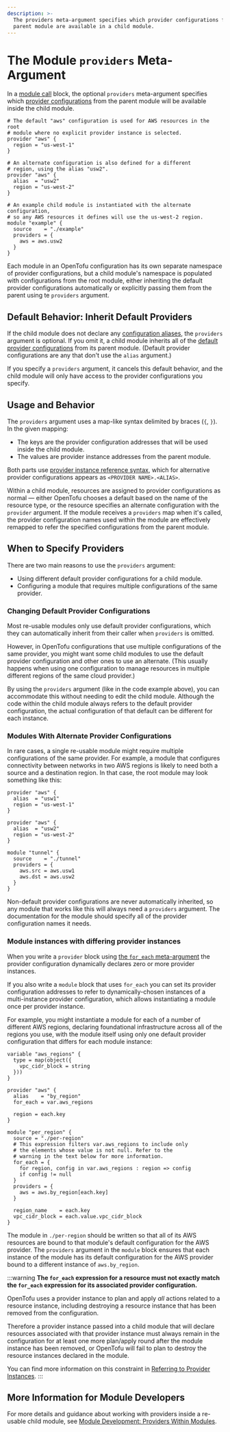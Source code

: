 ```yaml
---
description: >-
  The providers meta-argument specifies which provider configurations from a
  parent module are available in a child module.
---
```


# The Module `providers` Meta-Argument

In a [module call](../../language/modules/syntax.mdx) block, the
optional `providers` meta-argument specifies which
[provider configurations](../../language/providers/configuration.mdx) from the parent
module will be available inside the child module.

```hcl
# The default "aws" configuration is used for AWS resources in the root
# module where no explicit provider instance is selected.
provider "aws" {
  region = "us-west-1"
}

# An alternate configuration is also defined for a different
# region, using the alias "usw2".
provider "aws" {
  alias  = "usw2"
  region = "us-west-2"
}

# An example child module is instantiated with the alternate configuration,
# so any AWS resources it defines will use the us-west-2 region.
module "example" {
  source    = "./example"
  providers = {
    aws = aws.usw2
  }
}
```

Each module in an OpenTofu configuration has its own separate namespace of
provider configurations, but a child module's namespace is populated with
configurations from the root module, either inheriting the default provider
configurations automatically or explicitly passing them from the parent
using te `providers` argument.

## Default Behavior: Inherit Default Providers

If the child module does not declare any [configuration aliases](../../language/modules/develop/providers.mdx#provider-aliases-within-modules),
the `providers` argument is optional. If you omit it, a child module inherits
all of the
[default provider configurations](../../language/providers/configuration.mdx#default-provider-configurations)
from its parent module. (Default provider configurations are any that don't
use the `alias` argument.)

If you specify a `providers` argument, it cancels this default behavior, and the
child module will only have access to the provider configurations you specify.

## Usage and Behavior

The `providers` argument uses a map-like syntax delimited by braces (`{`, `}`).
In the given mapping:

- The keys are the provider configuration addresses that will be used inside the
  child module.
- The values are provider instance addresses from the parent module.

Both parts use
[provider instance reference syntax](../../language/providers/configuration.mdx#referring-to-provider-instances),
which for alternative provider configurations appears as `<PROVIDER NAME>.<ALIAS>`.

Within a child module, resources are assigned to provider configurations as
normal — either OpenTofu chooses a default based on the name of the resource
type, or the resource specifies an alternate configuration with the `provider`
argument. If the module receives a `providers` map when it's called, the
provider configuration names used within the module are effectively remapped to
refer the specified configurations from the parent module.

## When to Specify Providers

There are two main reasons to use the `providers` argument:

- Using different default provider configurations for a child module.
- Configuring a module that requires multiple configurations of the same provider.

### Changing Default Provider Configurations

Most re-usable modules only use default provider configurations, which they can
automatically inherit from their caller when `providers` is omitted.

However, in OpenTofu configurations that use multiple configurations of the
same provider, you might want some child modules to use the default provider
configuration and other ones to use an alternate. (This usually happens when
using one configuration to manage resources in multiple different regions of the
same cloud provider.)

By using the `providers` argument (like in the code example above), you can
accommodate this without needing to edit the child module. Although the code
within the child module always refers to the default provider configuration, the
actual configuration of that default can be different for each instance.

### Modules With Alternate Provider Configurations

In rare cases, a single re-usable module might require multiple configurations
of the same provider. For example, a module that configures connectivity between
networks in two AWS regions is likely to need both a source and a destination
region. In that case, the root module may look something like this:

```hcl
provider "aws" {
  alias  = "usw1"
  region = "us-west-1"
}

provider "aws" {
  alias  = "usw2"
  region = "us-west-2"
}

module "tunnel" {
  source    = "./tunnel"
  providers = {
    aws.src = aws.usw1
    aws.dst = aws.usw2
  }
}
```

Non-default provider configurations are never automatically inherited, so any
module that works like this will always need a `providers` argument. The
documentation for the module should specify all of the provider configuration
names it needs.

### Module instances with differing provider instances

When you write a `provider` block using
[the `for_each` meta-argument](../../language/providers/configuration.mdx#for_each-multiple-instances-of-a-provider-configuration)
the provider configuration dynamically declares zero or more provider instances.

If you also write a `module` block that uses `for_each` you can set its provider
configuration addresses to refer to dynamically-chosen instances of a multi-instance
provider configuration, which allows instantiating a module once per provider
instance.

For example, you might instantiate a module for each of a number of different AWS
regions, declaring foundational infrastructure across all of the regions you use,
with the module itself using only one default provider configuration that differs
for each module instance:

```hcl
variable "aws_regions" {
  type = map(object({
    vpc_cidr_block = string
  }))
}

provider "aws" {
  alias    = "by_region"
  for_each = var.aws_regions

  region = each.key
}

module "per_region" {
  source = "./per-region"
  # This expression filters var.aws_regions to include only
  # the elements whose value is not null. Refer to the
  # warning in the text below for more information.
  for_each = {
    for region, config in var.aws_regions : region => config
    if config != null
  }
  providers = {
    aws = aws.by_region[each.key]
  }

  region_name    = each.key
  vpc_cidr_block = each.value.vpc_cidr_block
}
```

The module in `./per-region` should be written so that all of its AWS resources
are bound to that module's default configuration for the AWS provider. The
`providers` argument in the `module` block ensures that each instance of the
module has its default configuration for the AWS provider bound to a different
instance of `aws.by_region`.

:::warning
**The `for_each` expression for a resource must not exactly match the
`for_each` expression for its associated provider configuration.**

OpenTofu uses a provider instance to plan and apply _all_ actions related
to a resource instance, including destroying a resource instance that
has been removed from the configuration.

Therefore a provider instance passed into a child module that will declare
resources associated with that provider instance must always remain in the
configuration for at least one more plan/apply round after the module instance
has been removed, or OpenTofu will fail to plan to destroy the resource instances
declared in the module.

You can find more information on this constraint in
[Referring to Provider Instances](../../language/providers/configuration.mdx#referring-to-provider-instances).
:::

## More Information for Module Developers

For more details and guidance about working with providers inside a re-usable
child module, see
[Module Development: Providers Within Modules](../../language/modules/develop/providers.mdx).
